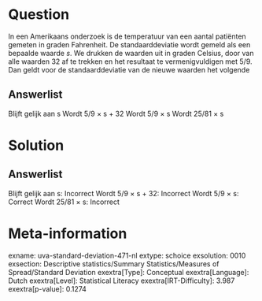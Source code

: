 Question
========

In een Amerikaans onderzoek is de temperatuur van een aantal patiënten
gemeten in graden Fahrenheit. De standaarddeviatie wordt gemeld als een
bepaalde waarde *s*. We drukken de waarden uit in graden Celsius, door
van alle waarden 32 af te trekken en het resultaat te vermenigvuldigen
met 5/9. Dan geldt voor de standaarddeviatie van de nieuwe waarden het
volgende

Answerlist
----------

Blijft gelijk aan s
Wordt 5/9 × s + 32
Wordt 5/9 × s
Wordt 25/81 × s

Solution
========

Answerlist
----------

Blijft gelijk aan s: Incorrect
Wordt 5/9 × s + 32: Incorrect
Wordt 5/9 × s: Correct
Wordt 25/81 × s: Incorrect

Meta-information
================
exname: uva-standard-deviation-471-nl
extype: schoice
exsolution: 0010
exsection: Descriptive statistics/Summary Statistics/Measures of Spread/Standard Deviation
exextra[Type]: Conceptual
exextra[Language]: Dutch
exextra[Level]: Statistical Literacy
exextra[IRT-Difficulty]: 3.987
exextra[p-value]: 0.1274
